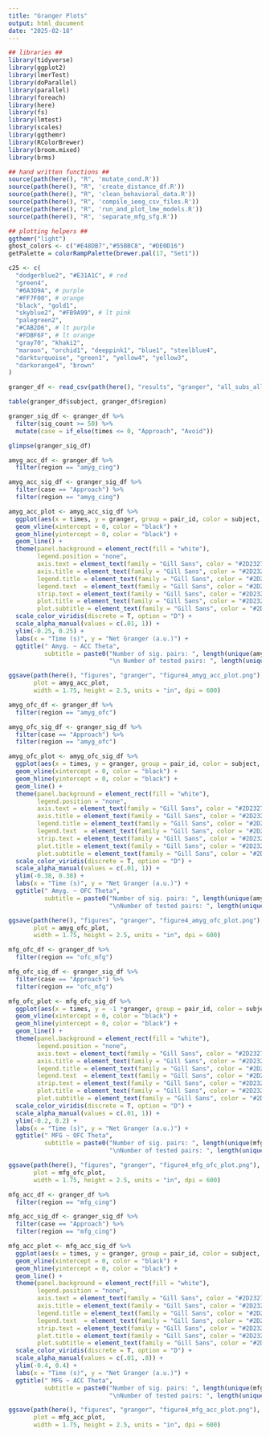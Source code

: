 ```yaml
---
title: "Granger Plots"
output: html_document
date: "2025-02-18"
---
```

```r
## libraries ##
library(tidyverse)
library(ggplot2)
library(lmerTest)
library(doParallel)
library(parallel)
library(foreach)
library(here)
library(fs)
library(lmtest)
library(scales)
library(ggthemr)
library(RColorBrewer)
library(broom.mixed)
library(brms)

## hand written functions ##
source(path(here(), "R", 'mutate_cond.R'))
source(path(here(), "R", 'create_distance_df.R'))
source(path(here(), "R", 'clean_behavioral_data.R'))
source(path(here(), "R", 'compile_ieeg_csv_files.R'))
source(path(here(), "R", 'run_and_plot_lme_models.R'))
source(path(here(), "R", 'separate_mfg_sfg.R'))

## plotting helpers ##
ggthemr("light")
ghost_colors <- c("#E48DB7","#55BBC8", "#DE0D16")
getPalette = colorRampPalette(brewer.pal(17, "Set1"))

c25 <- c(
  "dodgerblue2", "#E31A1C", # red
  "green4",
  "#6A3D9A", # purple
  "#FF7F00", # orange
  "black", "gold1",
  "skyblue2", "#FB9A99", # lt pink
  "palegreen2",
  "#CAB2D6", # lt purple
  "#FDBF6F", # lt orange
  "gray70", "khaki2",
  "maroon", "orchid1", "deeppink1", "blue1", "steelblue4",
  "darkturquoise", "green1", "yellow4", "yellow3",
  "darkorange4", "brown"
)

```


```r

granger_df <- read_csv(path(here(), "results", "granger", "all_subs_all_roi_true_granger_fdr.csv"))

table(granger_df$subject, granger_df$region)
```


```r

granger_sig_df <- granger_df %>%
  filter(sig_count >= 50) %>%
  mutate(case = if_else(times <= 0, "Approach", "Avoid"))

glimpse(granger_sig_df)

```


```r

amyg_acc_df <- granger_df %>%
  filter(region == "amyg_cing") 

amyg_acc_sig_df <- granger_sig_df %>%
  filter(case == "Approach") %>%
  filter(region == "amyg_cing") 

amyg_acc_plot <- amyg_acc_sig_df %>%
  ggplot(aes(x = times, y = granger, group = pair_id, color = subject, alpha = sig)) +
  geom_vline(xintercept = 0, color = "black") +
  geom_hline(yintercept = 0, color = "black") +
  geom_line() +
  theme(panel.background = element_rect(fill = "white"),
        legend.position = "none",
        axis.text = element_text(family = "Gill Sans", color = "#2D2327", size = 7),
        axis.title = element_text(family = "Gill Sans", color = "#2D2327", size = 7.5),
        legend.title = element_text(family = "Gill Sans", color = "#2D2327", size = 7),
        legend.text  = element_text(family = "Gill Sans", color = "#2D2327", size = 7),
        strip.text = element_text(family = "Gill Sans", color = "#2D2327", size = 7),
        plot.title = element_text(family = "Gill Sans", color = "#2D2327", size = 8, hjust = -.1, margin = margin(b = 5)),
        plot.subtitle = element_text(family = "Gill Sans", color = "#2D2327", size = 7, margin = margin(b = 0)))  +
  scale_color_viridis(discrete = T, option = "D") +
  scale_alpha_manual(values = c(.01, 1)) +
  ylim(-0.25, 0.25) +
  labs(x = "Time (s)", y = "Net Granger (a.u.)") +
  ggtitle(" Amyg. ~ ACC Theta", 
          subtitle = paste0("Number of sig. pairs: ", length(unique(amyg_acc_sig_df$pair_id)), 
                            "\n Number of tested pairs: ", length(unique(amyg_acc_df$pair_id)))) 

ggsave(path(here(), "figures", "granger", "figure4_amyg_acc_plot.png"), 
       plot = amyg_acc_plot, 
       width = 1.75, height = 2.5, units = "in", dpi = 600)

```


```r

amyg_ofc_df <- granger_df %>%
  filter(region == "amyg_ofc") 

amyg_ofc_sig_df <- granger_sig_df %>%
  filter(case == "Approach") %>%
  filter(region == "amyg_ofc") 

amyg_ofc_plot <- amyg_ofc_sig_df %>%
  ggplot(aes(x = times, y = granger, group = pair_id, color = subject, alpha = sig)) +
  geom_vline(xintercept = 0, color = "black") +
  geom_hline(yintercept = 0, color = "black") +
  geom_line() +
  theme(panel.background = element_rect(fill = "white"),
        legend.position = "none",
        axis.text = element_text(family = "Gill Sans", color = "#2D2327", size = 7),
        axis.title = element_text(family = "Gill Sans", color = "#2D2327", size = 7.5),
        legend.title = element_text(family = "Gill Sans", color = "#2D2327", size = 7),
        legend.text  = element_text(family = "Gill Sans", color = "#2D2327", size = 7),
        strip.text = element_text(family = "Gill Sans", color = "#2D2327", size = 7),
        plot.title = element_text(family = "Gill Sans", color = "#2D2327", size = 8, hjust = -.1, margin = margin(b = 5)),
        plot.subtitle = element_text(family = "Gill Sans", color = "#2D2327", size = 7, margin = margin(b = 0)))  +
  scale_color_viridis(discrete = T, option = "D") +
  scale_alpha_manual(values = c(.01, 1)) +
  ylim(-0.38, 0.38) +
  labs(x = "Time (s)", y = "Net Granger (a.u.)") +
  ggtitle(" Amyg. ~ OFC Theta", 
          subtitle = paste0("Number of sig. pairs: ", length(unique(amyg_ofc_sig_df$pair_id)), 
                            "\nNumber of tested pairs: ", length(unique(amyg_ofc_df$pair_id)))) 

ggsave(path(here(), "figures", "granger", "figure4_amyg_ofc_plot.png"), 
       plot = amyg_ofc_plot, 
       width = 1.75, height = 2.5, units = "in", dpi = 600)
```


```r

mfg_ofc_df <- granger_df %>%
  filter(region == "ofc_mfg") 

mfg_ofc_sig_df <- granger_sig_df %>%
  filter(case == "Approach") %>%
  filter(region == "ofc_mfg") 

mfg_ofc_plot <- mfg_ofc_sig_df %>%
  ggplot(aes(x = times, y = -1 *granger, group = pair_id, color = subject, alpha = sig)) +
  geom_vline(xintercept = 0, color = "black") +
  geom_hline(yintercept = 0, color = "black") +
  geom_line() +
  theme(panel.background = element_rect(fill = "white"),
        legend.position = "none",
        axis.text = element_text(family = "Gill Sans", color = "#2D2327", size = 7),
        axis.title = element_text(family = "Gill Sans", color = "#2D2327", size = 7.5),
        legend.title = element_text(family = "Gill Sans", color = "#2D2327", size = 7),
        legend.text  = element_text(family = "Gill Sans", color = "#2D2327", size = 7),
        strip.text = element_text(family = "Gill Sans", color = "#2D2327", size = 7),
        plot.title = element_text(family = "Gill Sans", color = "#2D2327", size = 8, hjust = -.1, margin = margin(b = 5)),
        plot.subtitle = element_text(family = "Gill Sans", color = "#2D2327", size = 7, margin = margin(b = 0)))  +
  scale_color_viridis(discrete = T, option = "D") +
  scale_alpha_manual(values = c(.01, 1)) +
  ylim(-0.2, 0.2) +
  labs(x = "Time (s)", y = "Net Granger (a.u.)") +
  ggtitle(" MFG ~ OFC Theta", 
          subtitle = paste0("Number of sig. pairs: ", length(unique(mfg_ofc_sig_df$pair_id)), 
                            "\nNumber of tested pairs: ", length(unique(mfg_ofc_df$pair_id)))) 

ggsave(path(here(), "figures", "granger", "figure4_mfg_ofc_plot.png"), 
       plot = mfg_ofc_plot, 
       width = 1.75, height = 2.5, units = "in", dpi = 600)


```


```r

mfg_acc_df <- granger_df %>%
  filter(region == "mfg_cing") 

mfg_acc_sig_df <- granger_sig_df %>%
  filter(case == "Approach") %>%
  filter(region == "mfg_cing") 

mfg_acc_plot <- mfg_acc_sig_df %>%
  ggplot(aes(x = times, y = granger, group = pair_id, color = subject, alpha = sig)) +
  geom_vline(xintercept = 0, color = "black") +
  geom_hline(yintercept = 0, color = "black") +
  geom_line() +
  theme(panel.background = element_rect(fill = "white"),
        legend.position = "none",
        axis.text = element_text(family = "Gill Sans", color = "#2D2327", size = 7),
        axis.title = element_text(family = "Gill Sans", color = "#2D2327", size = 7.5),
        legend.title = element_text(family = "Gill Sans", color = "#2D2327", size = 7),
        legend.text  = element_text(family = "Gill Sans", color = "#2D2327", size = 7),
        strip.text = element_text(family = "Gill Sans", color = "#2D2327", size = 7),
        plot.title = element_text(family = "Gill Sans", color = "#2D2327", size = 8, hjust = -.1, margin = margin(b = 5)),
        plot.subtitle = element_text(family = "Gill Sans", color = "#2D2327", size = 7, margin = margin(b = 0)))  +
  scale_color_viridis(discrete = T, option = "D") +
  scale_alpha_manual(values = c(.01, .8)) +
  ylim(-0.4, 0.4) +
  labs(x = "Time (s)", y = "Net Granger (a.u.)") +
  ggtitle(" MFG ~ ACC Theta", 
          subtitle = paste0("Number of sig. pairs: ", length(unique(mfg_acc_sig_df$pair_id)), 
                            "\nNumber of tested pairs: ", length(unique(mfg_acc_df$pair_id)))) 

ggsave(path(here(), "figures", "granger", "figure4_mfg_acc_plot.png"), 
       plot = mfg_acc_plot, 
       width = 1.75, height = 2.5, units = "in", dpi = 600)


```
